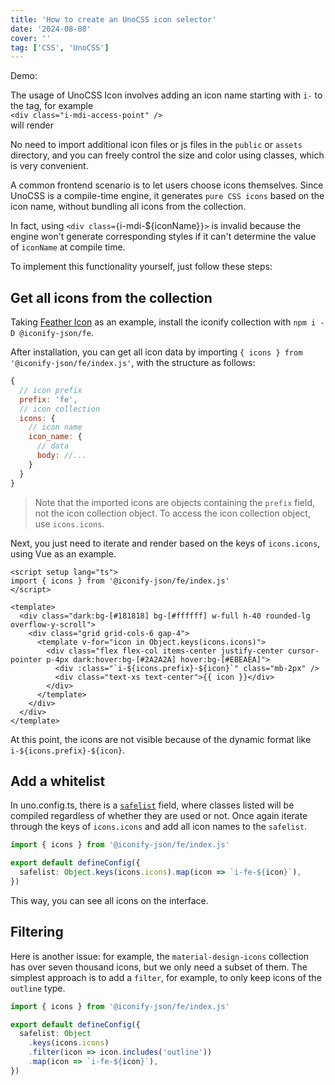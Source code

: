```yaml
---
title: 'How to create an UnoCSS icon selector'
date: '2024-08-08'
cover: ''
tag: ['CSS', 'UnoCSS']
---
```


Demo:  <UnoCSSIconViewer />

The usage of UnoCSS Icon involves adding an icon name starting with `i-` to the tag, for example  
`<div class="i-mdi-access-point" />`  
will render
<div class="w-full flex justify-center">
  <div class="i-mdi-access-point w-25px h-25px" />
</div>

No need to import additional icon files or js files in the `public` or `assets` directory, and you can freely control the size and color using classes, which is very convenient.

A common frontend scenario is to let users choose icons themselves. Since UnoCSS is a compile-time engine, it generates `pure CSS icons` based on the icon name, without bundling all icons from the collection.

In fact, using `<div class={`i-mdi-${iconName}`}>` is invalid because the engine won't generate corresponding styles if it can't determine the value of `iconName` at compile time.

To implement this functionality yourself, just follow these steps:
## Get all icons from the collection
Taking [Feather Icon](https://www.npmjs.com/package/@iconify-json/fe) as an example, install the iconify collection with `npm i -D @iconify-json/fe`.

After installation, you can get all icon data by importing `{ icons } from '@iconify-json/fe/index.js'`, with the structure as follows:
```javascript
{
  // icon prefix
  prefix: 'fe',
  // icon collection
  icons: {
    // icon name
    icon_name: {
      // data
      body: //...
    }
  }
}
```
> Note that the imported icons are objects containing the `prefix` field, not the icon collection object. To access the icon collection object, use `icons.icons`.

Next, you just need to iterate and render based on the keys of `icons.icons`, using Vue as an example.
```vue
<script setup lang="ts">
import { icons } from '@iconify-json/fe/index.js'
</script>

<template>
  <div class="dark:bg-[#181818] bg-[#ffffff] w-full h-40 rounded-lg overflow-y-scroll">
    <div class="grid grid-cols-6 gap-4">
      <template v-for="icon in Object.keys(icons.icons)">
        <div class="flex flex-col items-center justify-center cursor-pointer p-4px dark:hover:bg-[#2A2A2A] hover:bg-[#EBEAEA]">
          <div :class="`i-${icons.prefix}-${icon}`" class="mb-2px" />
          <div class="text-xs text-center">{{ icon }}</div>
        </div>
      </template>
    </div>
  </div>
</template>
```
At this point, the icons are not visible because of the dynamic format like `i-${icons.prefix}-${icon}`.

## Add a whitelist
In uno.config.ts, there is a [`safelist`](https://unocss.dev/guide/extracting#safelist) field, where classes listed will be compiled regardless of whether they are used or not.
Once again iterate through the keys of `icons.icons` and add all icon names to the `safelist`.
```typescript
import { icons } from '@iconify-json/fe/index.js'

export default defineConfig({
  safelist: Object.keys(icons.icons).map(icon => `i-fe-${icon}`),
})
```
This way, you can see all icons on the interface.

## Filtering
Here is another issue: for example, the `material-design-icons` collection has over seven thousand icons, but we only need a subset of them.
The simplest approach is to add a `filter`, for example, to only keep icons of the `outline` type.
```typescript
import { icons } from '@iconify-json/fe/index.js'

export default defineConfig({
  safelist: Object
    .keys(icons.icons)
    .filter(icon => icon.includes('outline'))
    .map(icon => `i-fe-${icon}`),
})
```
